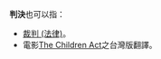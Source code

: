'''判決'''也可以指：
* [[裁判_(法律)|裁判 (法律)]]。
* 電影[[判決_(電影)|The Children Act]]之台灣版翻譯。
{{disambig|Cat=二字中國相關消歧義|D}}